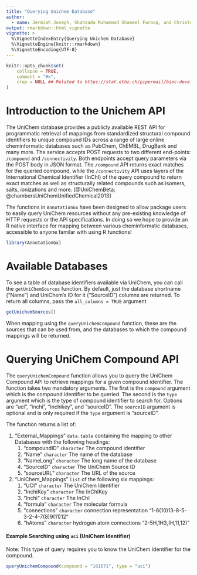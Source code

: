 ```yaml
---
title: "Querying Unichem Database"
author: 
  - name: Jermiah Joseph, Shahzada Muhammad Shameel Farooq, and Christopher Eeles
output: rmarkdown::html_vignette 
vignette: >
  %\VignetteIndexEntry{Querying Unichem Database}
  %\VignetteEngine{knitr::rmarkdown}
  %\VignetteEncoding{UTF-8}  
---
```


```r
knitr::opts_chunk$set(
    collapse = TRUE,
    comment = "#>",
    crop = NULL ## Related to https://stat.ethz.ch/pipermail/bioc-devel/2020-April/016656.html
)
```


# Introduction to the Unichem API

The UniChem database provides a publicly available REST API for
programmatic retrieval of mappings from standardized structural compound
identifiers to unique compound IDs across a range of large online
cheminformatic databases such as PubChem, ChEMBL, DrugBank and many more.
The service accepts POST requests to two different end-points:
`/compound` and `/connectivity`. Both endpoints accept query parameters via the
POST body in JSON format. The `/compound` API returns exact matches for the
queried compound, while the `/connectivity` API uses layers of the International
Chemical Identifier (InChI) of the query compound to return exact matches as
well as structurally related compounds such as isomers, salts, ionizations
and more.
[@UniChemBeta; @chambersUniChemUnifiedChemical2013]

The functions in `AnnotationGx` have been designed to allow package users to
easily query UniChem resources without any pre-existing knowledge of
HTTP requests or the API specifications. In doing so we hope to provide an
R native interface for mapping between various cheminformatic databases,
accessible to anyone familar with using R functions!

```r
library(AnnotationGx)
```


# Available Databases

To see a table of database identifiers available via UniChem, you can call
the `getUniChemSources` function. 
By default, just the database shortname ("Name") and UniChem's ID for it ("SourceID") columns 
are returned.
To return all columns, pass the `all_columns = TRUE` argument 

```r
getUnichemSources()
```

When mapping using the `queryUnichemCompound` function, these are the sources that can be used from, 
and the databases to which the compound mappings will be returned. 

# Querying UniChem Compound API

The `queryUnichemCompound` function allows you to query the UniChem Compound API
to retrieve mappings for a given compound identifier. The function takes two mandatory arguments.
The first is the `compound` argument which is the compound identifier to be queried. 
The second is the `type` argument which is the type of compound identifier to search for.
Options are "uci", "inchi", "inchikey", and "sourceID". 
The `sourceID` argument is optional and is only required if the `type` argument is "sourceID".

The function returns a list of:

1. "External_Mappings" `data.table` containing the mapping to other Databases with the following headings:
   1. "compoundID" `character` The compound identifier
   2. "Name" `character` The name of the database
   3. "NameLong" `character` The long name of the database
   4. "SourceID" `character` The UniChem Source ID
   5. "sourceURL" `character` The URL of the source
2. "UniChem_Mappings" `list` of the following six mappings:
   1. "UCI" `character` The UniChem Identifier
   2. "InchiKey" `character` The InChIKey
   3. "Inchi" `character` The InChI
   4. "formula" `character` The molecular formula
   5. "connections" `character` connection representation "1-6(10)13-8-5-3-2-4-7(8)9(11)12"
   6. "hAtoms" `character`  hydrogen atom connections "2-5H,1H3,(H,11,12)"


#### Example Searching using `uci` (UniChem Identifier) 
Note: This type of query requires you to know the UniChem Identifier for the compound. 

```r

queryUnichemCompound(compound = "161671", type = "uci")

```


